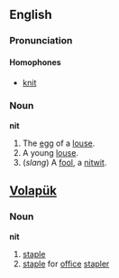==English==
===Pronunciation===

====Homophones====
*[[knit]]

===Noun===
'''nit'''

#The [[egg]] of a [[louse]].
#A young [[louse]].
#(''slang'') A [[fool]], a [[nitwit]].
 
== [[Volapük]] == 
===Noun=== 
'''nit'''

# [[staple]] 
# [[staple]] for [[office]] [[stapler]]